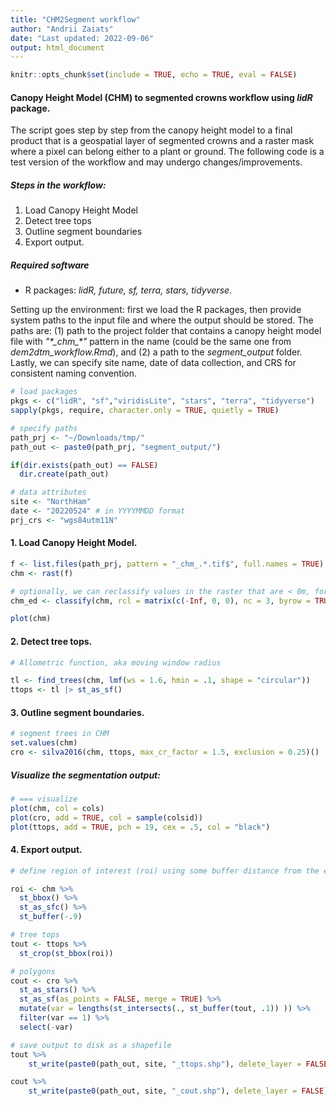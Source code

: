 ```yaml
---
title: "CHM2Segment workflow"
author: "Andrii Zaiats"
date: "Last updated: 2022-09-06"
output: html_document
---
```

```r
knitr::opts_chunk$set(include = TRUE, echo = TRUE, eval = FALSE)
```

#### Canopy Height Model (CHM) to segmented crowns workflow using _lidR_ package.\

The script goes step by step from the canopy height model to a final product that is a geospatial layer of segmented crowns and a raster mask where a pixel can belong either to a plant or ground. The following code is a test version of the workflow and may undergo changes/improvements.\

##### *Steps in the workflow*:

1. Load Canopy Height Model\
2. Detect tree tops\
3. Outline segment boundaries\
4. Export output.

##### *Required software*
-   R packages: *lidR, future, sf, terra, stars, tidyverse*.

Setting up the environment: first we load the R packages, then provide system paths to the input file and where the output should be stored. The paths are: (1) path to the project folder that contains a canopy height model file with *\"\*\_chm\_\*\"* pattern in the name (could be the same one from *dem2dtm_workflow.Rmd*), and (2) a path to the *segment_output* folder. Lastly, we can specify site name, date of data collection, and CRS for consistent naming convention.

```r
# load packages
pkgs <- c("lidR", "sf","viridisLite", "stars", "terra", "tidyverse")
sapply(pkgs, require, character.only = TRUE, quietly = TRUE)

# specify paths
path_prj <- "~/Downloads/tmp/"
path_out <- paste0(path_prj, "segment_output/")

if(dir.exists(path_out) == FALSE)
  dir.create(path_out)

# data attributes
site <- "NorthHam"
date <- "20220524" # in YYYYMMDD format
prj_crs <- "wgs84utm11N"
```

#### 1. Load Canopy Height Model.

```r
f <- list.files(path_prj, pattern = "_chm_.*.tif$", full.names = TRUE)
chm <- rast(f)

# optionally, we can reclassify values in the raster that are < 0m, for the CHM would be expected to have >= values only. The effect of this step on the segmented objects has not been tested.
chm_ed <- classify(chm, rcl = matrix(c(-Inf, 0, 0), nc = 3, byrow = TRUE))

plot(chm)
```

#### 2. Detect tree tops.

```r
# Allometric function, aka moving window radius

tl <- find_trees(chm, lmf(ws = 1.6, hmin = .1, shape = "circular"))
ttops <- tl |> st_as_sf()
```

#### 3. Outline segment boundaries.

```r
# segment trees in CHM
set.values(chm)
cro <- silva2016(chm, ttops, max_cr_factor = 1.5, exclusion = 0.25)()
```

##### Visualize the segmentation output:
```r
# === visualize
plot(chm, col = cols)
plot(cro, add = TRUE, col = sample(colsid))
plot(ttops, add = TRUE, pch = 19, cex = .5, col = "black")
```

#### 4. Export output.

```r
# define region of interest (roi) using some buffer distance from the edge of the raster. This could be used to avoid boundary effects on the segmented crowns.

roi <- chm %>% 
  st_bbox() %>% 
  st_as_sfc() %>% 
  st_buffer(-.9)

# tree tops
tout <- ttops %>% 
  st_crop(st_bbox(roi)) 

# polygons
cout <- cro %>% 
  st_as_stars() %>% 
  st_as_sf(as_points = FALSE, merge = TRUE) %>% 
  mutate(var = lengths(st_intersects(., st_buffer(tout, .1)) )) %>% 
  filter(var == 1) %>% 
  select(-var) 

# save output to disk as a shapefile
tout %>% 
    st_write(paste0(path_out, site, "_ttops.shp"), delete_layer = FALSE)

cout %>% 
    st_write(paste0(path_out, site, "_cout.shp"), delete_layer = FALSE)
```

